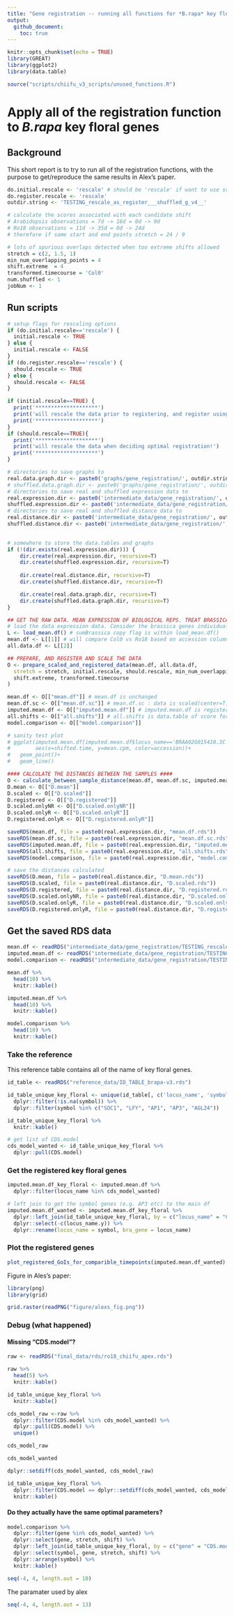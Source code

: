 ```yaml
---
title: "Gene registration -- running all functions for *B.rapa* key floral genes"
output: 
  github_document:
    toc: true
---
```


```r
knitr::opts_chunk$set(echo = TRUE)
library(GREAT)
library(ggplot2)
library(data.table)

source("scripts/chiifu_v3_scripts/unused_functions.R")
```

# Apply all of the registration function to *B.rapa* key floral genes

## Background

This short report is to try to run all of the registration functions, with the purpose to get/reproduce the same results in Alex's paper. 

```r
do.initial.rescale <- 'rescale' # should be 'rescale' if want to use scaled df for registration, rather than mean.df
do.register.rescale <- 'rescale' 
outdir.string <- 'TESTING_rescale_as_register___shuffled_g_v4__'
```

```r
# calculate the scores associated with each candidate shift
# Arabidopsis observations = 7d -> 16d = 0d -> 9d
# Ro18 observations = 11d -> 35d = 0d -> 24d
# therefore if same start and end points stretch = 24 / 9

# lots of spurious overlaps detected when too extreme shifts allowed
stretch = c(2, 1.5, 1) 
min_num_overlapping_points = 4
shift.extreme  = 4 
transformed.timecourse = 'Col0' 
num.shuffled <- 1 
jobNum <- 1
```

## Run scripts

```r
# setup flags for rescaling options
if (do.initial.rescale=='rescale') {
  initial.rescale <- TRUE
} else {
  initial.rescale <- FALSE
}
if (do.register.rescale=='rescale') {
  should.rescale <- TRUE
} else {
  should.rescale <- FALSE
}

if (initial.rescale==TRUE) {
  print('********************')
  print('will rescale the data prior to registering, and register using this rescaled mean data!')
  print('********************')
}
if (should.rescale==TRUE){
  print('********************')
  print('will rescale the data when deciding optimal registration!')
  print('********************')
} 
```

```r
# directories to save graphs to
real.data.graph.dir <- paste0('graphs/gene_registration/', outdir.string, '_real_data/')
# shuffled.data.graph.dir <- paste0('graphs/gene_registration/', outdir.string, '_shuffled_data/job_', jobNum, '/')
# directories to save real and shuffled expression data to
real.expression.dir <- paste0('intermediate_data/gene_registration/', outdir.string, '_real_data/gene_expression/job_', jobNum, '/')
shuffled.expression.dir <- paste0('intermediate_data/gene_registration/', outdir.string, '_shuffled_data/gene_expression/')
# directories to save real and shuffled distance data to
real.distance.dir <- paste0('intermediate_data/gene_registration/', outdir.string, '_real_distance/job_', jobNum, '/')
shuffled.distance.dir <- paste0('intermediate_data/gene_registration/', outdir.string, '_shuffled_distance/')
  

# somewhere to store the data.tables and graphs
if (!(dir.exists(real.expression.dir))) {
    dir.create(real.expression.dir, recursive=T)
    dir.create(shuffled.expression.dir, recursive=T)
    
    dir.create(real.distance.dir, recursive=T)
    dir.create(shuffled.distance.dir, recursive=T)

    dir.create(real.data.graph.dir, recursive=T)
    dir.create(shuffled.data.graph.dir, recursive=T)
}
```

```r
## GET THE RAW DATA. MEAN EXPRESSION OF BIOLOGICAL REPS. TREAT BRASSICA GENES INDIVIDUALLY (DON'T SUM THEM).
# load the data expression data. Consider the brassica genes individually (don't sum)
L <- load_mean.df() # sumBrassica copy flag is within load_mean.df()
mean.df <- L[[1]] # will compare Col0 vs Ro18 based on accession column
all.data.df <- L[[2]]
```

```r
## PREPARE, AND REGISTER AND SCALE THE DATA
O <- prepare_scaled_and_registered_data(mean.df, all.data.df,
  stretch = stretch, initial.rescale, should.rescale, min_num_overlapping_points,
  shift.extreme, transformed.timecourse
)

mean.df <- O[["mean.df"]] # mean.df is unchanged
mean.df.sc <- O[["mean.df.sc"]] # mean.df.sc : data is scaled(center=T, scale=T)
imputed.mean.df <- O[["imputed.mean.df"]] # imputed.mean.df is registered data, Col0 values imputed to make a single timepoint.
all.shifts <- O[["all.shifts"]] # all.shifts is data.table of score for each shift for each gene.
model.comparison <- O[["model.comparison"]]

# sanity test plot
# ggplot(imputed.mean.df[imputed.mean.df$locus_name=='BRAA02G015410.3C',],
#        aes(x=shifted.time, y=mean.cpm, color=accession))+
#   geom_point()+
#   geom_line()

#### CALCULATE THE DISTANCES BETWEEN THE SAMPLES ####
O <- calculate_between_sample_distance(mean.df, mean.df.sc, imputed.mean.df)
D.mean <- O[["D.mean"]]
D.scaled <- O[["D.scaled"]]
D.registered <- O[["D.registered"]]
D.scaled.onlyNR <- O[["D.scaled.onlyNR"]]
D.scaled.onlyR <- O[["D.scaled.onlyR"]]
D.registered.onlyR <- O[["D.registered.onlyR"]]
```

```r
saveRDS(mean.df, file = paste0(real.expression.dir, "mean.df.rds"))
saveRDS(mean.df.sc, file = paste0(real.expression.dir, "mean.df.sc.rds"))
saveRDS(imputed.mean.df, file = paste0(real.expression.dir, "imputed.mean.df.rds"))
saveRDS(all.shifts, file = paste0(real.expression.dir, "all.shifts.rds"))
saveRDS(model.comparison, file = paste0(real.expression.dir, "model.comparison.rds"))

# save the distances calculated
saveRDS(D.mean, file = paste0(real.distance.dir, "D.mean.rds"))
saveRDS(D.scaled, file = paste0(real.distance.dir, "D.scaled.rds"))
saveRDS(D.registered, file = paste0(real.distance.dir, "D.registered.rds"))
saveRDS(D.scaled.onlyNR, file = paste0(real.distance.dir, "D.scaled.onlyNR.rds"))
saveRDS(D.scaled.onlyR, file = paste0(real.distance.dir, "D.scaled.onlyR.rds"))
saveRDS(D.registered.onlyR, file = paste0(real.distance.dir, "D.registered.onlyR.rds"))
```

## Get the saved RDS data

```r
mean.df <- readRDS("intermediate_data/gene_registration/TESTING_rescale_as_register___shuffled_g_v4___real_data/gene_expression/job_1/mean.df.rds")
imputed.mean.df <- readRDS("intermediate_data/gene_registration/TESTING_rescale_as_register___shuffled_g_v4___real_data/gene_expression/job_1/imputed.mean.df.rds")
model.comparison <- readRDS("intermediate_data/gene_registration/TESTING_rescale_as_register___shuffled_g_v4___real_data/gene_expression/job_1/model.comparison.rds")
```



```r
mean.df %>% 
  head(10) %>% 
  knitr::kable()
```


```r
imputed.mean.df %>% 
  head(10) %>% 
  knitr::kable()
```

```r
model.comparison %>% 
  head(10) %>% 
  knitr::kable()
```



### Take the reference

This reference table contains all of the name of key floral genes. 

```r
id_table <- readRDS("reference_data/ID_TABLE_brapa-v3.rds")

id_table_unique_key_floral <- unique(id_table[, c('locus_name', 'symbol', 'CDS.model')]) %>% 
  dplyr::filter(!is.na(symbol)) %>% 
  dplyr::filter(symbol %in% c("SOC1", "LFY", "AP1", "AP3", "AGL24"))
```

```r
id_table_unique_key_floral %>% 
  knitr::kable()
```

```r
# get list of CDS.model
cds_model_wanted <- id_table_unique_key_floral %>% 
  dplyr::pull(CDS.model)
```

### Get the registered key floral genes

```r
imputed.mean.df_key_floral <- imputed.mean.df %>% 
  dplyr::filter(locus_name %in% cds_model_wanted)
```


```r
# left join to get the symbol genes (e.g. AP3 etc) to the main df
imputed.mean.df_wanted <- imputed.mean.df_key_floral %>%
  dplyr::left_join(id_table_unique_key_floral, by = c("locus_name" = "CDS.model")) %>% 
  dplyr::select(-c(locus_name.y)) %>%
  dplyr::rename(locus_name = symbol, bra_gene = locus_name)
```


### Plot the registered genes

```r
plot_registered_GoIs_for_comparible_timepoints(imputed.mean.df_wanted)
```

Figure in Ales's paper:

```r
library(png)
library(grid)

grid.raster(readPNG("figure/alexs_fig.png"))
```


### Debug (what happened)

#### Missing "CDS.model"?

```r
raw <- readRDS("final_data/rds/ro18_chiifu_apex.rds")
```

```r
raw %>% 
  head(5) %>% 
  knitr::kable()
```

```r
id_table_unique_key_floral %>% 
  knitr::kable()
```


```r
cds_model_raw <-raw %>% 
  dplyr::filter(CDS.model %in% cds_model_wanted) %>%
  dplyr::pull(CDS.model) %>% 
  unique()

cds_model_raw
```

```r
cds_model_wanted
```


```r
dplyr::setdiff(cds_model_wanted, cds_model_raw)
```

```r
id_table_unique_key_floral %>% 
  dplyr::filter(CDS.model == dplyr::setdiff(cds_model_wanted, cds_model_raw)) %>% 
  knitr::kable()
```

#### Do they actually have the same optimal parameters?

```r
model.comparison %>% 
  dplyr::filter(gene %in% cds_model_wanted) %>% 
  dplyr::select(gene, stretch, shift) %>% 
  dplyr::left_join(id_table_unique_key_floral, by = c("gene" = "CDS.model")) %>% 
  dplyr::select(symbol, gene, stretch, shift) %>% 
  dplyr::arrange(symbol) %>% 
  knitr::kable()
```

```r
seq(-4, 4, length.out = 10)
```

The paramater used by alex 

```r
seq(-4, 4, length.out = 13)
```

















